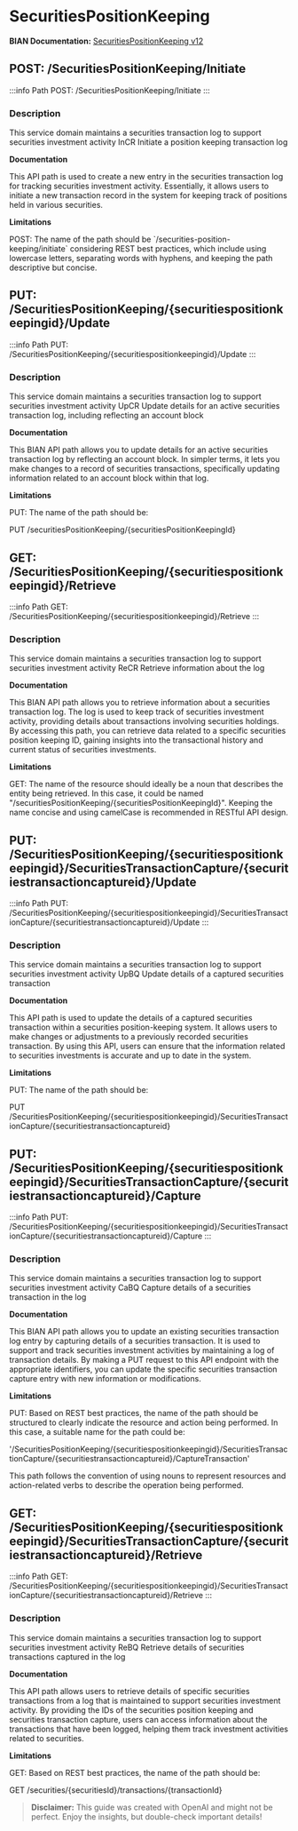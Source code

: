 # SecuritiesPositionKeeping

**BIAN Documentation:** [SecuritiesPositionKeeping v12](https://app.swaggerhub.com/apis/BIAN-3/SecuritiesPositionKeeping/12.0.0)

## POST: /SecuritiesPositionKeeping/Initiate

:::info Path
POST: /SecuritiesPositionKeeping/Initiate
:::

### Description

This service domain maintains a securities transaction log to support securities investment activity InCR Initiate a position keeping transaction log

**Documentation**

This API path is used to create a new entry in the securities transaction log for tracking securities investment activity\. Essentially\, it allows users to initiate a new transaction record in the system for keeping track of positions held in various securities\.

**Limitations**

POST: The name of the path should be \`/securities\-position\-keeping/initiate\` considering REST best practices\, which include using lowercase letters\, separating words with hyphens\, and keeping the path descriptive but concise\.

## PUT: /SecuritiesPositionKeeping/\{securitiespositionkeepingid\}/Update

:::info Path
PUT: /SecuritiesPositionKeeping/\{securitiespositionkeepingid\}/Update
:::

### Description

This service domain maintains a securities transaction log to support securities investment activity UpCR Update details for an active securities transaction log\, including reflecting an account block

**Documentation**

This BIAN API path allows you to update details for an active securities transaction log by reflecting an account block\. In simpler terms\, it lets you make changes to a record of securities transactions\, specifically updating information related to an account block within that log\.

**Limitations**

PUT: The name of the path should be:

PUT /securitiesPositionKeeping/\{securitiesPositionKeepingId\}

## GET: /SecuritiesPositionKeeping/\{securitiespositionkeepingid\}/Retrieve

:::info Path
GET: /SecuritiesPositionKeeping/\{securitiespositionkeepingid\}/Retrieve
:::

### Description

This service domain maintains a securities transaction log to support securities investment activity ReCR Retrieve information about the log

**Documentation**

This BIAN API path allows you to retrieve information about a securities transaction log\. The log is used to keep track of securities investment activity\, providing details about transactions involving securities holdings\. By accessing this path\, you can retrieve data related to a specific securities position keeping ID\, gaining insights into the transactional history and current status of securities investments\.

**Limitations**

GET: The name of the resource should ideally be a noun that describes the entity being retrieved\. In this case\, it could be named "/securitiesPositionKeeping/\{securitiesPositionKeepingId\}"\. Keeping the name concise and using camelCase is recommended in RESTful API design\.

## PUT: /SecuritiesPositionKeeping/\{securitiespositionkeepingid\}/SecuritiesTransactionCapture/\{securitiestransactioncaptureid\}/Update

:::info Path
PUT: /SecuritiesPositionKeeping/\{securitiespositionkeepingid\}/SecuritiesTransactionCapture/\{securitiestransactioncaptureid\}/Update
:::

### Description

This service domain maintains a securities transaction log to support securities investment activity UpBQ Update details of a captured securities transaction

**Documentation**

This API path is used to update the details of a captured securities transaction within a securities position\-keeping system\. It allows users to make changes or adjustments to a previously recorded securities transaction\. By using this API\, users can ensure that the information related to securities investments is accurate and up to date in the system\.

**Limitations**

PUT: The name of the path should be: 

PUT /SecuritiesPositionKeeping/\{securitiespositionkeepingid\}/SecuritiesTransactionCapture/\{securitiestransactioncaptureid\}

## PUT: /SecuritiesPositionKeeping/\{securitiespositionkeepingid\}/SecuritiesTransactionCapture/\{securitiestransactioncaptureid\}/Capture

:::info Path
PUT: /SecuritiesPositionKeeping/\{securitiespositionkeepingid\}/SecuritiesTransactionCapture/\{securitiestransactioncaptureid\}/Capture
:::

### Description

This service domain maintains a securities transaction log to support securities investment activity CaBQ Capture details of a securities transaction in the log

**Documentation**

This BIAN API path allows you to update an existing securities transaction log entry by capturing details of a securities transaction\. It is used to support and track securities investment activities by maintaining a log of transaction details\. By making a PUT request to this API endpoint with the appropriate identifiers\, you can update the specific securities transaction capture entry with new information or modifications\.

**Limitations**

PUT: Based on REST best practices\, the name of the path should be structured to clearly indicate the resource and action being performed\. In this case\, a suitable name for the path could be:

'/SecuritiesPositionKeeping/\{securitiespositionkeepingid\}/SecuritiesTransactionCapture/\{securitiestransactioncaptureid\}/CaptureTransaction'

This path follows the convention of using nouns to represent resources and action\-related verbs to describe the operation being performed\.

## GET: /SecuritiesPositionKeeping/\{securitiespositionkeepingid\}/SecuritiesTransactionCapture/\{securitiestransactioncaptureid\}/Retrieve

:::info Path
GET: /SecuritiesPositionKeeping/\{securitiespositionkeepingid\}/SecuritiesTransactionCapture/\{securitiestransactioncaptureid\}/Retrieve
:::

### Description

This service domain maintains a securities transaction log to support securities investment activity ReBQ Retrieve details of securities transactions captured in the log

**Documentation**

This API path allows users to retrieve details of specific securities transactions from a log that is maintained to support securities investment activity\. By providing the IDs of the securities position keeping and securities transaction capture\, users can access information about the transactions that have been logged\, helping them track investment activities related to securities\.

**Limitations**

GET: Based on REST best practices\, the name of the path should be:

GET /securities/\{securitiesId\}/transactions/\{transactionId\}

> **Disclaimer:** This guide was created with OpenAI and might not be perfect. Enjoy the insights, but double-check important details!
